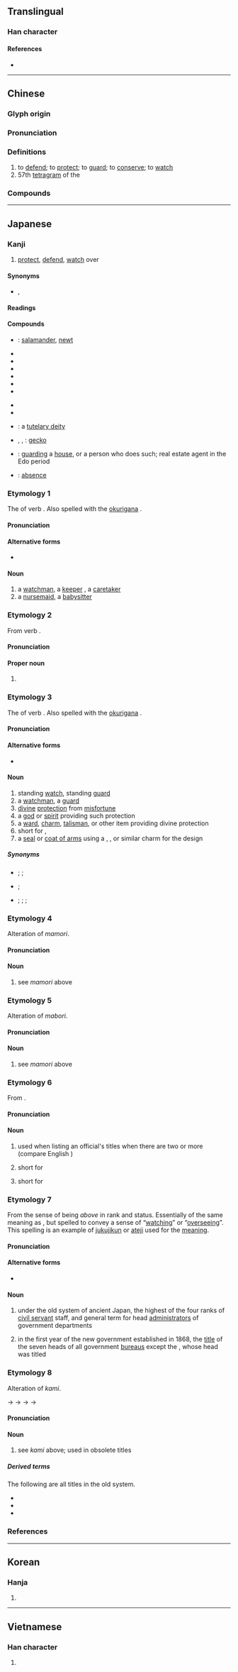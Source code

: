 {{character info/new}}
==Translingual==

===Han character===
{{Han char|rn=40|rad=宀|as=03|sn=6|four=30342|canj=JDI|ids=⿱宀寸}}

====References====
* {{Han ref|kx=0282.050|dkj=07071|dj=0552.040|hdz=20912.030|uh=5B88|ud=23432|bh=A675|bd=42613}}

----

==Chinese==
{{zh-forms}}

===Glyph origin===
{{Han etym}}

===Pronunciation===
{{zh-pron
|m=shǒu
|m-s=
|c=sau2
|c-t=
|g=
|h=pfs=sú
|j=
|md=
|mn=siú/chiú/twv:chiúⁿ
|mn_note=siú - literary; chiú/chiúⁿ - vernacular
|w=
|x=
|mc=y
|oc=y
|ma=y
|cat=v
}}

===Definitions===
{{zh-hanzi}}

# to [[defend]]; to [[protect]]; to [[guard]]; to [[conserve]]; to [[watch]]
# 57th [[tetragram]] of the {{w|Taixuanjing}}

===Compounds===
{{zh-der|保守派|守拙|守約施博|守舍|一麾出守|守時|守庚申|守門員|不守小節|因循守舊|堅守|典守|守口如瓶|固守|不守細行|守禦|守護神|守財奴|守護|保殘守缺|保守主義|城守|不守|安分守紀|守株伺兔|守備|奈守|守備率|守陵|恪守成憲|守業|守勢|守望|守錢奴|坐守|守宮|恪守成式|恪守|失守|守節不回|怠忽職守|廝守|以攻為守|守活寡|守孝|守夜|守密|待時守分|守正不阿|守財虜|守府|安分守己|一錢太守|守制|守衛|守身|守約|信守|守舊|官守|安貧守道|守靈|守道安貧|守身若玉|守身如玉|守藏|守經達權|守節不移|守節|守視|守法|守死善道|守正不移|守正不撓|守株待兔|守望相助|守更|守常|守寡|守宮砂|守土|守則|守分|守候|守信|守正不回|守把|守先待後|安守本分|守錢虜|守死|保守|執守|守貞|困守|嚴守|守歲|太守|忠於職守|信守不渝|創業守成|不守婦道|守喪|守成|守吏|奉公守法|伏櫪守株|不守本分|盯人防守|教戰守策|攻守同盟|看守所|拘俗守常|杜門株守|盡忠職守|擅離職守|有虧職守|棄守|扼守|戰守|攻守|持盈守虛|操守|才守|戍守|知白守黑|白髮相守|括囊守祿|把守|持盈守成|有守|拒守|清淨守節|抱令守律|神守|留守|據守|神不守舍|拘守|砥節守公|看守內閣|看守|撤守|監守自盜|白頭相守|監守|知雄守雌|甘貧守志|甘貧守分|獨守尺寸|牧守|熬清守淡|甘貧守節|株守|獨守空房|活守寡|法守|抱殘守缺|死守|正己守道|易守難攻|抱誠守真|閉關自守|義守大學|魂不守舍|職守|補殘守缺|謹守|緊守|駐守|墨守成規|靜守|墨守成法|墨守|黃堂太守|魂不守宅|鰥守|長相廝守|郡守|順守|習故守常|行監坐守|青年守則|巡守|逆取順守|謫守|防守|鎮守|遵守|自守|退守}}

----

==Japanese==

===Kanji===
{{ja-kanji|grade=3|rs=宀03}}

# [[protect]], [[defend]], [[watch]] over

====Synonyms====
* {{sense|[[protect]]}} {{ja-l|衛}}, {{ja-l|仗}}

====Readings====
{{ja-readings
|goon=しゅ, す
|kanon=しゅう
|kun=かみ-, こう-, も-る, もり-, も-り, まも-る, まもり-, まも-り, まぼ-る, まぶ-る
|nanori=う, し, て, まもる, も
}}

====Compounds====
{{der-top|Compounds}}
* {{ja-r|井守|いもり}}: [[salamander]], [[newt]]
* {{ja-r|守衛|しゅえい}}
* {{ja-r|守禦|しゅぎょ}}
* {{ja-r|守護|しゅご}}
* {{ja-r|守株|しゅしゅ}}
* {{ja-r|守戍|しゅじゅ}}
* {{ja-r|守備|しゅび}}
{{der-mid}}
* {{ja-r|死守|ししゅ}}
* {{ja-r|肥後守|ひごのかみ}}
* {{ja-r|守護神|しゅごしん}}: a [[tutelary deity]]
* {{ja-r|守宮|やもり}}, {{ja-r|守宮|しゅきゅう}}, {{ja-r|家守|やもり}}: [[gecko]]
* {{ja-r|家守|やもり}}: [[guarding]] a [[house]], or a person who does such; real estate agent in the Edo period
* {{ja-r|留守|るす}}: [[absence]]
{{der-bottom}}

===Etymology 1===
{{ja-kanjitab|もり|yomi=k}}
The {{m|ja|連用形|tr=ren'yōkei||continuative or stem form}} of verb {{m|ja|守る|tr=moru||to protect, to watch over}}. Also spelled with the [[okurigana]] {{ja-l|り}}.

====Pronunciation====
{{ja-pron|yomi=k|もり|acc=1|acc_ref=DJR}}

====Alternative forms====
* {{ja-l|守り}}

====Noun====
{{ja-noun|もり}}

# a [[watchman]], a [[keeper]] {{gloss|as of a lighthouse}}, a [[caretaker]]
# a [[nursemaid]], a [[babysitter]]

===Etymology 2===
{{ja-kanjitab|まもる|yomi=k}}
From verb {{m|ja|守る|tr=mamoru||to protect}}.

====Pronunciation====
{{ja-pron|yomi=k|まもる}}

====Proper noun====
{{ja-pos|proper|まもる}}

# {{given name|lang=ja|sort=まもる|male}}

===Etymology 3===
{{ja-kanjitab|まもり|yomi=k}}
The {{m|ja|連用形|tr=ren'yōkei||continuative or stem form}} of verb {{m|ja|守る|tr=mamoru||to protect}}. Also spelled with the [[okurigana]] {{ja-l|り}}.

====Pronunciation====
{{ja-pron|yomi=k|まもり}}

====Alternative forms====
* {{ja-l|守り}}

====Noun====
{{ja-noun|まもり}}

# standing [[watch]], standing [[guard]]
# a [[watchman]], a [[guard]] {{gloss|especially at a [[castle]] or [[fort]]}}
# [[divine]] [[protection]] from [[misfortune]]
# a [[god]] or [[spirit]] providing such protection
# a [[ward]], [[charm]], [[talisman]], or other item providing divine protection
# short for {{l|ja|守り刀}}, {{m|ja|守刀|tr=mamorigatana||protection sword|pos=sword always kept at one's side for personal protection}}
# a [[seal]] or [[coat of arms]] using a {{m|ja|守り札|tr=mamorifuda||charm tag}}, {{m|ja|守り袋|tr=mamoribukuro||charm bag}}, or similar charm for the design

=====Synonyms=====
* {{sense|watchman}} {{ja-r|守備|しゅび}}; {{ja-r|警備|けいび}}; {{ja-r|警護|けいご}}
* {{sense|divine protector}} {{ja-r|守り神|まもりがみ}}; {{ja-r|守護神|しゅごしん}}
* {{sense|charm}} {{ja-r|お守り|おまもり}}; {{ja-r|守り札|まもりふだ}}; {{ja-r|護符|ごふ}}; {{ja-r|守り袋|まもりぶくろ}}

===Etymology 4===
{{ja-kanjitab|まぼり|yomi=k}}
Alteration of ''mamori''.

====Pronunciation====
{{ja-pron|yomi=k|まぼり}}

====Noun====
{{ja-noun|まぼり}}

# see ''mamori'' above

===Etymology 5===
{{ja-kanjitab|まぶり|yomi=k}}
Alteration of ''mabori''.

====Pronunciation====
{{ja-pron|yomi=k|まぶり}}

====Noun====
{{ja-noun|まぶり}}

# see ''mamori'' above

===Etymology 6===
{{ja-kanjitab|しゅ|yomi=o}}
From {{etyl|ltc|ja|sort=しゅ}}.

====Pronunciation====
{{ja-pron|yomi=goon|しゅ|acc=1|acc_ref=DJR}}

====Noun====
{{ja-noun|しゅ}}

# {{lb|ja|sort=しゅ|archaic}} used when listing an official's titles when there are two or more (compare English {{m|en|cum}})
# short for {{m|ja|守護|tr=shugo||protection, protector}}
# {{lb|ja|sort=しゅ|archaic}} short for {{m|ja|国守|tr=kokushu||head administrator of a ''kuni'' in the old {{w|Ritsuryō}} system}}

===Etymology 7===
{{ja-kanjitab|かみ|yomi=k}}
From the sense of being ''above'' in rank and status. Essentially of the same meaning as {{m|ja|上|tr=kami||above}}, but spelled {{lang|ja|守}} to convey a sense of “[[watch]]ing” or “[[oversee]]ing”.  This spelling is an example of [[熟字訓#Japanese|jukujikun]] or [[ateji]] used for the [[meaning]].

====Pronunciation====
{{ja-pron|yomi=k|かみ}}

====Alternative forms====
* {{ja-l|長官}}

====Noun====
{{ja-noun|かみ}}

# {{lb|ja|sort=かみ|archaic}} under the old {{w|Ritsuryō}} system of ancient Japan, the highest of the four ranks of [[civil servant]] staff, and general term for head [[administrator]]s of government departments
# {{lb|ja|sort=かみ|archaic}} in the first year of the new {{w|Meiji era}} government established in 1868, the [[title]] of the seven heads of all government [[bureau]]s except the {{m|ja|総裁局|tr=Sōsai Kyoku||Bureau of the President}}, whose head was titled {{m|ja|総裁|tr=Sōsai||president” or “director general}}

===Etymology 8===
{{ja-kanjitab|こう|yomi=k}}
Alteration of ''kami''.

{{IPAchar|/kami/}} → {{IPAchar|/kamu/}} → {{IPAchar|/kau/}} → {{IPAchar|/kɔː/}} → {{IPAchar|/koː/}}

====Pronunciation====
{{ja-pron|yomi=k|こう}}

====Noun====
{{ja-noun|こう|hhira=かう}}

# {{lb|ja|sort=こう|obsolete}} see ''kami'' above; used in obsolete titles

=====Derived terms=====
The following are all titles in the old {{w|Ritsuryō}} system.
* {{ja-r|守の君|こう の きみ}}
* {{ja-r|守の殿|こう の との}}
* {{ja-r|守の主|こう の ぬし}}

===References===
<references/>

----

==Korean==

===Hanja===
{{ko-hanja|hangeul=수|rv=su|mr=su}}

# {{defn|lang=ko|sort=宀03}}

----

==Vietnamese==

===Han character===
{{vi-hantu|[[thú]], [[thủ]]|rs=宀03}}

# {{defn|lang=vi|sort=宀03}}